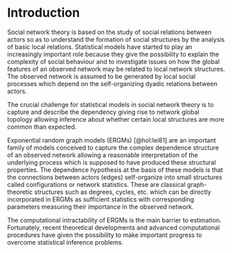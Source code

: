 # Introduction {#intro}

Social network theory is based on the study of social relations between actors so as to understand the formation of social structures by the analysis of basic local relations. Statistical models have started to play an increasingly important role because they give the possibility to explain the complexity of social behaviour and to investigate issues on how the global features of an observed network may be related to local network structures. The observed network is assumed to be generated by local social processes which depend on the self-organizing dyadic relations between actors. 

The crucial challenge for statistical models in social network theory is to capture and describe the dependency giving rise to network global topology allowing inference about whether certain local structures are more common than expected.

Exponential random graph models (ERGMs) [@hol:lei81] are an important family of models conceived to capture the complex dependence structure of an observed network allowing a reasonable interpretation of the underlying process which is supposed to have produced these structural properties. The dependence hypothesis at the basis of these models is that the connections between actors (edges) self-organize into small structures called configurations or network statistics. These are classical graph-theoretic structures such as degrees, cycles, etc. which can be directly incorporated in ERGMs as sufficient statistics with corresponding parameters measuring their importance in the observed network.

The computational intractability of ERGMs is the main barrier to estimation. Fortunately, recent theoretical developments and advanced computational procedures have given the possibility to make important progress to overcome statistical inference problems. 


